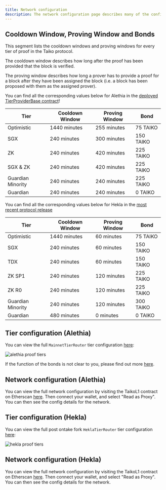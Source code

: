 ```yaml
---
title: Network configuration
description: The network configuration page describes many of the configuration details of the network.
---
```



## Cooldown Window, Proving Window and Bonds

This segment lists the cooldown windows and proving windows for every tier of proof in the Taiko protocol.

The cooldown window describes how long after the proof has been provided that the block is verified.

The proving window describes how long a prover has to provide a proof for a block after they have been assigned the block (i.e. a block has been proposed with them as the assigned prover).

You can find all the corresponding values below for Alethia in the [deployed TierProviderBase contract](https://etherscan.io/address/0x394E30d83d020469a1F8b16E89D7fD5FdB1935b0#code#F3#L1)!

| Tier              | Cooldown Window | Proving Window | Bond      |
| ----------------- | --------------- | -------------- | --------- |
| Optimistic        | 1440 minutes    | 255 minutes    | 75 TAIKO  |
| SGX               | 240 minutes     | 300 minutes    | 150 TAIKO |
| ZK                | 240 minutes     | 420 minutes    | 225 TAIKO |
| SGX & ZK          | 240 minutes     | 420 minutes    | 225 TAIKO |
| Guardian Minority | 240 minutes     | 240 minutes    | 225 TAIKO |
| Guardian          | 240 minutes     | 240 minutes    | 0 TAIKO   |

You can find all the corresponding values below for Hekla in the [most recent protocol release](https://github.com/taikoxyz/taiko-mono/blob/taiko-alethia-protocol-v1.11.0/packages/protocol/contracts/layer1/tiers/TierProviderBase.sol)

| Tier              | Cooldown Window | Proving Window | Bond      |
| ----------------- | --------------- | -------------- | --------- |
| Optimistic        | 1440 minutes    | 60 minutes     | 75 TAIKO  |
| SGX               | 240 minutes     | 60 minutes     | 150 TAIKO |
| TDX               | 240 minutes     | 60 minutes     | 150 TAIKO |
| ZK SP1            | 240 minutes     | 120 minutes    | 225 TAIKO |
| ZK R0             | 240 minutes     | 120 minutes    | 225 TAIKO |
| Guardian Minority | 240 minutes     | 120 minutes    | 300 TAIKO |
| Guardian          | 480 minutes     | 0 minutes      | 0 TAIKO   |

## Tier configuration (Alethia)

You can view the full `MainnetTierRouter` tier configuration [here](https://etherscan.io/address/0x8a4c692F12d3a9750E744A4CE24a1d351bE52E66#code):

![alethia proof tiers](~/assets/content/docs/network-reference/proof-tier-config-alethia.webp)

If the function of the bonds is not clear to you, please find out more [here](/resources/terminology#bonding-related).

## Network configuration (Alethia)

You can view the full network configuration by visiting the TaikoL1 contract on Etherscan [here](https://etherscan.io/address/0x06a9Ab27c7e2255df1815E6CC0168d7755Feb19a#readProxyContract). Then connect your wallet, and select "Read as Proxy". You can then see the config details for the network.

## Tier configuration (Hekla)

You can view the full post ontake fork `HeklaTierRouter` tier configuration [here](https://holesky.etherscan.io/address/0x6A666F2C56a6559dB0BD8866Bd0c0dDB9ec03c66#code):

![hekla proof tiers](~/assets/content/docs/network-reference/proof-tier-config-hekla.webp)

## Network configuration (Hekla)

You can view the full network configuration by visiting the TaikoL1 contract on Etherscan [here](https://holesky.etherscan.io/address/0x79C9109b764609df928d16fC4a91e9081F7e87DB#readProxyContract). Then connect your wallet, and select "Read as Proxy". You can then see the config details for the network.
